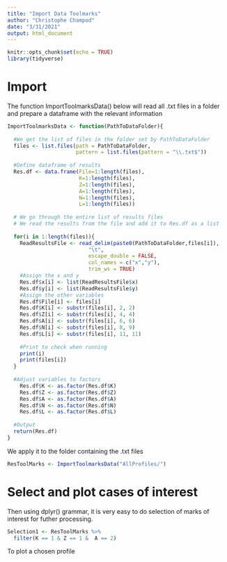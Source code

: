 ```yaml
---
title: "Import Data Toolmarks"
author: "Christophe Champod"
date: "3/31/2021"
output: html_document
---
```


```r
knitr::opts_chunk$set(echo = TRUE)
library(tidyverse)
```

# Import

The function ImportToolmarksData() below will read all .txt files in a folder and prepare a dataframe with the relevant information

```r
ImportToolmarksData <- function(PathToDataFolder){
  
  #We get the list of files in the folder set by PathToDataFolder
  files <- list.files(path = PathToDataFolder,
                      pattern = list.files(pattern = "\\.txt$"))
  
  #Define dataframe of results
  Res.df <- data.frame(File=1:length(files),
                       K=1:length(files),
                       Z=1:length(files),
                       A=1:length(files),
                       N=1:length(files),
                       L=1:length(files))
  
  # We go through the entire list of results files
  # We read the results from the file and add it to Res.df as a list
  
  for(i in 1:length(files)){
    ReadResultsFile <- read_delim(paste0(PathToDataFolder,files[i]), 
                          "\t", 
                          escape_double = FALSE, 
                          col_names = c("x","y"), 
                          trim_ws = TRUE)
    #Assign the x and y  
    Res.df$x[i] <- list(ReadResultsFile$x)
    Res.df$y[i] <- list(ReadResultsFile$y)
    #Assign the other variables
    Res.df$File[i] <- files[i]
    Res.df$K[i] <- substr(files[i], 2, 2)
    Res.df$Z[i] <- substr(files[i], 4, 4)
    Res.df$A[i] <- substr(files[i], 6, 6)
    Res.df$N[i] <- substr(files[i], 8, 9)
    Res.df$L[i] <- substr(files[i], 11, 11)
    
    #Print to check when running
    print(i)
    print(files[i])
  }
  
  #Adjust variables to factors
    Res.df$K <- as.factor(Res.df$K)
    Res.df$Z <- as.factor(Res.df$Z)
    Res.df$A <- as.factor(Res.df$A)
    Res.df$N <- as.factor(Res.df$N)
    Res.df$L <- as.factor(Res.df$L)
    
  #Output
  return(Res.df)
}
```

We apply it to the folder containing the .txt files

```r
ResToolMarks <- ImportToolmarksData("AllProfiles/")
```

# Select and plot cases of interest

Then using dplyr() grammar, it is very easy to do selection of marks of interest for futher processing.

```r

Selection1 <- ResToolMarks %>%
  filter(K == 1 & Z == 1 &  A == 2)
```

To plot a chosen profile






